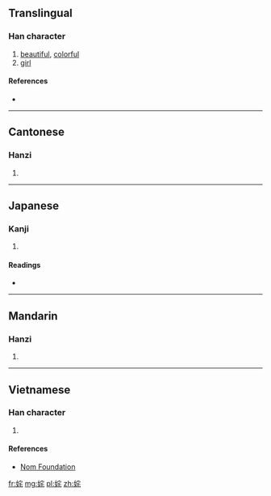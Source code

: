 {{also|奼}}
==Translingual==

===Han character===
{{Han char|rn=38|rad=女|as=06|sn=9|four=|canj=女十竹心 (VJHP)|ids=⿰[[女]][[宅]]}}

# [[beautiful]], [[colorful]]
# [[girl]]

====References====
* {{Han ref|kx=0261.140|dkj=06248|dj=0527.170|hdz=21048.040|uh=59F9|ud=23033}}

----

==Cantonese==

===Hanzi===
{{yue-hanzi|jyut=[[caa3]]|y=cha3}}

# {{defn|lang=yue|sort=女06}}

----

==Japanese==

===Kanji===
{{ja-kanji|grade=|rs=女06}}

# {{defn|lang=ja|sort=女06}}

====Readings====
* {{ja-readings|on=[[た]] (ta), [[と]] (to), [[つ]] (tsu)|kun=[[ほこる]] (hokoru), [[おとめ]] (otome)}}

----

==Mandarin==

===Hanzi===
{{cmn-hanzi|tra=奼|pin=[[chà]] ([[cha4]])|wg=ch'a<sup>4</sup>}}

# {{defn|lang=cmn|sort=女06}}

----

==Vietnamese==

===Han character===
{{vi-hantu|[[xá]]|rs=女06}}

# {{defn|lang=vi|sort=女06}}

====References====
*[http://nomfoundation.org/common/nom_details.php?codepoint=59f9 Nom Foundation]

[[fr:姹]]
[[mg:姹]]
[[pl:姹]]
[[zh:姹]]